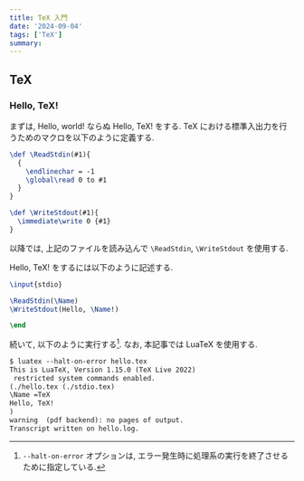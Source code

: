 ```yaml
---
title: TeX 入門
date: '2024-09-04'
tags: ['TeX']
summary: 
---
```


## TeX

### Hello, TeX!

まずは, Hello, world! ならぬ Hello, TeX! をする. TeX における標準入出力を行うためのマクロを以下のように定義する.

```tex:stdio.tex
\def \ReadStdin(#1){
  {
    \endlinechar = -1
    \global\read 0 to #1
  }
}

\def \WriteStdout(#1){
  \immediate\write 0 {#1}
}
```

以降では, 上記のファイルを読み込んで `\ReadStdin`, `\WriteStdout` を使用する.

Hello, TeX! をするには以下のように記述する.

```tex:hello.tex
\input{stdio}

\ReadStdin(\Name)
\WriteStdout(Hello, \Name!)

\end
```

続いて, 以下のように実行する[^1]. なお, 本記事では LuaTeX を使用する.  

```txt
$ luatex --halt-on-error hello.tex 
This is LuaTeX, Version 1.15.0 (TeX Live 2022) 
 restricted system commands enabled.
(./hello.tex (./stdio.tex)
\Name =TeX
Hello, TeX!
)
warning  (pdf backend): no pages of output.
Transcript written on hello.log.

```

[^1]: `--halt-on-error` オプションは, エラー発生時に処理系の実行を終了させるために指定している.